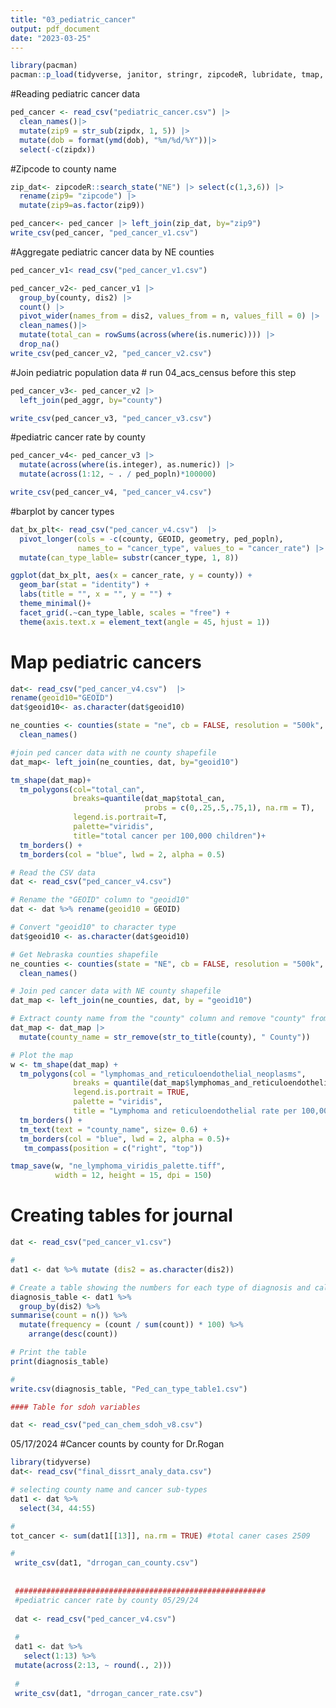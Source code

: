 ```yaml
---
title: "03_pediatric_cancer"
output: pdf_document
date: "2023-03-25"
---
```


```r
library(pacman)
pacman::p_load(tidyverse, janitor, stringr, zipcodeR, lubridate, tmap, sf, tigris)
```


#Reading pediatric cancer data
```r
ped_cancer <- read_csv("pediatric_cancer.csv") |>
  clean_names()|>
  mutate(zip9 = str_sub(zipdx, 1, 5)) |>
  mutate(dob = format(ymd(dob), "%m/%d/%Y"))|>
  select(-c(zipdx))

```

#Zipcode to county name
```r
zip_dat<- zipcodeR::search_state("NE") |> select(c(1,3,6)) |>
  rename(zip9= "zipcode") |>
  mutate(zip9=as.factor(zip9))

ped_cancer<- ped_cancer |> left_join(zip_dat, by="zip9") 
write_csv(ped_cancer, "ped_cancer_v1.csv")
```


#Aggregate pediatric cancer data by NE counties
```r
ped_cancer_v1< read_csv("ped_cancer_v1.csv")

ped_cancer_v2<- ped_cancer_v1 |> 
  group_by(county, dis2) |>
  count() |>
  pivot_wider(names_from = dis2, values_from = n, values_fill = 0) |>
  clean_names()|>
  mutate(total_can = rowSums(across(where(is.numeric)))) |>
  drop_na()
write_csv(ped_cancer_v2, "ped_cancer_v2.csv")
```

#Join pediatric population data
# run 04_acs_census before this step
```r
ped_cancer_v3<- ped_cancer_v2 |>
  left_join(ped_aggr, by="county")

write_csv(ped_cancer_v3, "ped_cancer_v3.csv")
```

#pediatric cancer rate by county
```r
ped_cancer_v4<- ped_cancer_v3 |>
  mutate(across(where(is.integer), as.numeric)) |>
  mutate(across(1:12, ~ . / ped_popln)*100000)

write_csv(ped_cancer_v4, "ped_cancer_v4.csv")
```

#barplot by cancer types
```r
dat_bx_plt<- read_csv("ped_cancer_v4.csv")  |>
  pivot_longer(cols = -c(county, GEOID, geometry, ped_popln),
               names_to = "cancer_type", values_to = "cancer_rate") |>
  mutate(can_type_lable= substr(cancer_type, 1, 8))

ggplot(dat_bx_plt, aes(x = cancer_rate, y = county)) +
  geom_bar(stat = "identity") +
  labs(title = "", x = "", y = "") +
  theme_minimal()+
  facet_grid(.~can_type_lable, scales = "free") +
  theme(axis.text.x = element_text(angle = 45, hjust = 1))

```

# Map pediatric cancers
```r
dat<- read_csv("ped_cancer_v4.csv")  |>
rename(geoid10="GEOID")
dat$geoid10<- as.character(dat$geoid10)

ne_counties <- counties(state = "ne", cb = FALSE, resolution = "500k", year = "2010", class="sf") |>
  clean_names()

#join ped cancer data with ne county shapefile
dat_map<- left_join(ne_counties, dat, by="geoid10")

tm_shape(dat_map)+
  tm_polygons(col="total_can",
              breaks=quantile(dat_map$total_can, 
                              probs = c(0,.25,.5,.75,1), na.rm = T),
              legend.is.portrait=T,
              palette="viridis",
              title="total cancer per 100,000 children")+
  tm_borders() +
  tm_borders(col = "blue", lwd = 2, alpha = 0.5) 
```

```r
# Read the CSV data
dat <- read_csv("ped_cancer_v4.csv")

# Rename the "GEOID" column to "geoid10"
dat <- dat %>% rename(geoid10 = GEOID)

# Convert "geoid10" to character type
dat$geoid10 <- as.character(dat$geoid10)

# Get Nebraska counties shapefile
ne_counties <- counties(state = "NE", cb = FALSE, resolution = "500k", year = 2010) |>
  clean_names()

# Join ped cancer data with NE county shapefile
dat_map <- left_join(ne_counties, dat, by = "geoid10")

# Extract county name from the "county" column and remove "county" from the name
dat_map <- dat_map |>
  mutate(county_name = str_remove(str_to_title(county), " County"))

# Plot the map
w <- tm_shape(dat_map) +
  tm_polygons(col = "lymphomas_and_reticuloendothelial_neoplasms",
              breaks = quantile(dat_map$lymphomas_and_reticuloendothelial_neoplasms, probs = c(0, 0.25, 0.5, 0.75, 1), na.rm = TRUE),
              legend.is.portrait = TRUE,
              palette = "viridis",
              title = "Lymphoma and reticuloendothelial rate per 100,000 Children") +
  tm_borders() +
  tm_text(text = "county_name", size= 0.6) +
  tm_borders(col = "blue", lwd = 2, alpha = 0.5)+
   tm_compass(position = c("right", "top"))

tmap_save(w, "ne_lymphoma_viridis_palette.tiff",
          width = 12, height = 15, dpi = 150)
```

#########################################################################################################################################################
##########################################################################################################################################################
# Creating tables for journal
```r
dat <- read_csv("ped_cancer_v1.csv")

#
dat1 <- dat %>% mutate (dis2 = as.character(dis2))

# Create a table showing the numbers for each type of diagnosis and calculate frequency as percentage
diagnosis_table <- dat1 %>%
  group_by(dis2) %>%
summarise(count = n()) %>%
  mutate(frequency = (count / sum(count)) * 100) %>%
    arrange(desc(count))

# Print the table
print(diagnosis_table)

#
write.csv(diagnosis_table, "Ped_can_type_table1.csv")

#### Table for sdoh variables

dat <- read_csv("ped_can_chem_sdoh_v8.csv")
```


05/17/2024 #Cancer counts by county for Dr.Rogan
```r

library(tidyverse)
dat<- read_csv("final_dissrt_analy_data.csv")

# selecting county name and cancer sub-types
dat1 <- dat %>%
  select(34, 44:55)

#
tot_cancer <- sum(dat1[[13]], na.rm = TRUE) #total caner cases 2509

#
 write_csv(dat1, "drrogan_can_county.csv")
 
 
 ########################################################
 #pediatric cancer rate by county 05/29/24
 
 dat <- read_csv("ped_cancer_v4.csv")
 
 #
 dat1 <- dat %>%
   select(1:13) %>%
 mutate(across(2:13, ~ round(., 2)))
 
 #
 write_csv(dat1, "drrogan_cancer_rate.csv")
 
```








